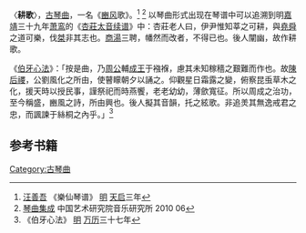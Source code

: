 〈'''耕歌'''〉，[[古琴曲|古琴曲]]，一名《[[豳风|豳风]]歌》。<ref>[[汪善吾|汪善吾]] 《樂仙琴谱》 [[明|明]] [[天启|天启]]三年</ref> <ref>[[琴曲集成|琴曲集成]] 中国艺术研究院音乐研究所 2010 06 </ref> 以琴曲形式出现在琴谱中可以追溯到明[[嘉靖|嘉靖]]三十九年[[萧鸾|萧鸾]]的《[[杏莊太音续谱|杏莊太音续谱]]》中：杏莊老人曰，伊尹惟知莘之可耕，與[[堯|堯]][[舜|舜]]之道可樂，伐[[桀|桀]]非其志也。[[商湯|商湯]]三聘，幡然而改者，不得已也。後人闡幽，故作耕歌。

《[[伯牙心法|伯牙心法]]》：「按是曲，乃[[周公|周公]]輔[[成王|成王]]于襁褓，慮其未知稼穡之艱難而作也。故[[陳后禝|陳后禝]]，公劉風化之所由，使瞽矇朝夕以誦之。仰觀星日霜露之變，俯察昆䖝草木之化，援天時以授民事，謹祭祀而時燕饗，老老幼幼，薄歛寬征。所以周成之治功，至今稱盛，豳風之詩，所由興也。後人擬其音韻，托之絃歌。非追羙其無逸戒君之忠，而諷諫于絲桐之內乎。」<ref>《伯牙心法》 [[明|明]] [[万历|万历]]三十七年 </ref>

==参考书籍==
{{reflist}}

[[Category:古琴曲|Category:古琴曲]]